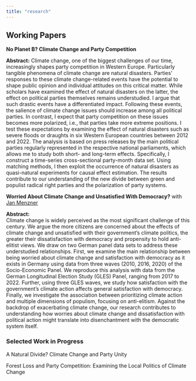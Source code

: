 ```yaml
---
title: "research"
---
```


## Working Papers

::: {.callout-note icon="false" appearance="simple"}
**No Planet B? Climate Change and Party Competition**
:::
**Abstract:** Climate change, one of the biggest challenges of our time, increasingly shapes party competition in Western Europe. Particularly tangible phenomena of climate change are natural disasters. Parties\' responses to these climate change-related events have the potential to shape public opinion and individual attitudes on this critical matter. While scholars have examined the effect of natural disasters on the latter, the effect on political parties themselves remains understudied. I argue that such drastic events have a differentiated impact. Following these events, the salience of climate change issues should increase among all political parties. In contrast, I expect that party competition on these issues becomes more polarized, i.e., that parties take more extreme positions. I test these expectations by examining the effect of natural disasters such as severe floods or draughts in six Western European countries between 2012 and 2022. The analysis is based on press releases by the main political parties regularly represented in the respective national parliaments, which allows me to study both short- and long-term effects. Specifically, I construct a time-series cross-sectional party-month data set. Using matching methods, I then exploit the occurrence of natural disasters as quasi-natural experiments for causal effect estimation. The results contribute to our understanding of the new divide between green and populist radical right parties and the polarization of party systems.
    
::: {.callout-note icon="false" appearance="simple"}
**Worried About Climate Change and Unsatisfied With Democracy?** with [Jan Menzner](https://janmenzner.org/home/)
:::
**Abstract:** \
Climate change is widely perceived as the most significant challenge of this century. We argue the more citizens are concerned about the effects of climate change and unsatisfied with their government's climate politics, the greater their dissatisfaction with democracy and propensity to hold anti-elitist views. We draw on two German panel data sets to address these understudied relationships. First, we examine the main relationship between being worried about climate change and satisfaction with democracy as it exists in Germany using data from three waves (2010, 2016, 2020) of the Socio-Economic Panel. We reproduce this analysis with data from the German Longitudinal Election Study (GLES) Panel, ranging from 2017 to 2022. Further, using three GLES waves, we study how satisfaction with the government's climate action affects general satisfaction with democracy. Finally, we investigate the association between prioritizing climate action and multiple dimensions of populism, focusing on anti-elitism. Against the backdrop of exacerbating climate change, our research contributes to understanding how worries about climate change and dissatisfaction with political action might translate into disenchantment with the democratic system itself.

### Selected Work in Progress

::: {.callout-note icon="false" appearance="simple"}
A Natural Divide? Climate Change and Party Unity
:::

::: {.callout-note icon="false" appearance="simple"}
Forest Loss and Party Competition: Examining the Local Politics of Climate Change
:::